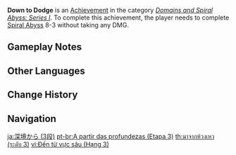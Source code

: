 {{Achievement Infobox
|title        = Down to Dodge
|id           = 82049
|order id     = 2049
|category     = Domains and Spiral Abyss: Series I
|description  = Complete [[Spiral Abyss]] 8-3 without taking any DMG.
|requirements = 
|primogems    = 20
|tracking     = Tracks your total amount.
|topic        = 
|set          = Down to Dodge
|tier         = 3
|tiers_total  = 3
}}
'''Down to Dodge''' is an [[Achievement]] in the category ''[[Domains and Spiral Abyss: Series I]]''. To complete this achievement, the player needs to complete [[Spiral Abyss]] 8-3 without taking any DMG.

==Gameplay Notes==
{{Transclude|Down to Dodge|Gameplay Notes}}
<!--
==Trivia==

==Video Guides==
{{EVT
|video1   = 
|caption1 = 
}}
-->

==Other Languages==
{{Transclude|Down to Dodge|Other Languages}}

==Change History==
{{Change History|1.0}}
<!--
==References==
{{Reflist}}
-->
==Navigation==
{{Achievement Navbox}}

[[ja:深境から (3段)]]
[[pt-br:A partir das profundezas (Etapa 3)]]
[[th:มาจากห้วงเหว (ระดับ 3)]]
[[vi:Đến từ vực sâu (Hạng 3)]]